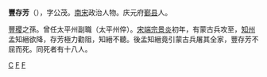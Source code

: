 '''豐存芳'''（{{bd|?||?||}}），字公茂。[[南宋|南宋]]政治人物。庆元府[[鄞县|鄞县]]人。

[[豐稷|豐稷]]之孫。曾任太平州副職（太平州倅）。[[宋端宗|宋端宗]][[景炎|景炎]]初年，有蒙古兵攻至，[[知州|知州]]孟知縉欲降，存芳極力勸阻，知縉不聽。後孟知縉竟引蒙古兵屠其全家，豐存芳不屈而死。同死者有十八人。

[[Category:鄞县丰氏|C]]
[[Category:宋朝政治人物|F]]
[[Category:鄞县人|F]]